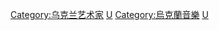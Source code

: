 {{Commonscat|Musicians from Ukraine}}

[[Category:乌克兰艺术家|Category:乌克兰艺术家]]
[[Category:各國音樂家|U]]
[[Category:烏克蘭音樂|Category:烏克蘭音樂]]
[[Category:歐洲音樂家|U]]